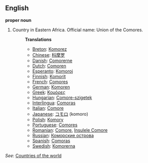 ==English==

'''proper noun'''

# Country in Eastern Africa. Official name: Union of the Comores.
#:'''Translations'''
#:*[[Breton]]: [[Komorez]]
#:*[[Chinese]]: [[科摩罗]]
#:*[[Danish]]: [[Comorerne]]
#:*[[Dutch]]: [[Comoren]]
#:*[[Esperanto]]: [[Komoroj]]
#:*[[Finnish]]: [[Komorit]]
#:*[[French]]: [[Comores]]
#:*[[German]]: [[Komoren]]
#:*[[Greek]]: [[Κομόρες]]
#:*[[Hungarian]]: [[Comore-szigetek]]
#:*[[Interlingua]]: [[Comoras]]
#:*[[Italian]]: [[Comore]]
#:*[[Japanese]]: [[コモロ]] (komoro)
#:*[[Polish]]: [[Komory]]
#:*[[Portuguese]]: [[Comores]]
#:*[[Romanian]]: [[Comore]], [[Insulele Comore]]
#:*[[Russian]]: [[Коморские острова]]
#:*[[Spanish]]: [[Comoras]]
#:*[[Swedish]]: [[Komorerna]]

''See'': [[Countries of the world]]